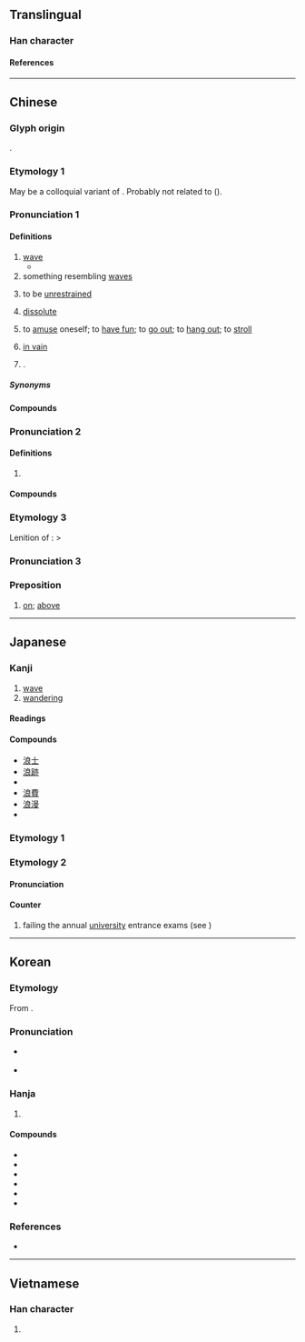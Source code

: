 {{character info}}
{{character info|0xf92a}}
==Translingual==

===Han character===
{{Han char|rn=85|rad=水|as=07|sn=10|four=37132|canj=EIAV|ids=⿰氵良}}

====References====
{{Han ref|kx=0624.180|dkj=17482|dj=1022.030|hdz=31634.060|uh=6D6A|ud=28010|bh=AEF6|bd=44790}}
{{Han ref|uh=F92A}}

----

==Chinese==
{{zh-forms}}

===Glyph origin===
{{Han etym}}
{{Han compound|水|良|ls=psc|c1=s|c2=p}}.

===Etymology 1===
May be a colloquial variant of {{zh-l|瀾|wave}}. Probably not related to {{ncog|bo|དབའ་ཀློང||wave}} ({{zh-ref|Schuessler, 2007}}).

===Pronunciation 1===
{{zh-pron
|m=làng
|ma=y
|dg=лон3
|c=long6
|h=pfs=long;gd=long4
|mb=lō̤ng
|md=lông
|mn=ml,jj,tw:lōng
|mn-t=lang6/neng7
|mn-t_note=lang6 - literary; neng7 - vernacular
|w=3laan
|mc=2
|oc=n,2
|cat=n,a,v,pn
}}

====Definitions====
{{zh-hanzi}}

# [[wave]]
#* {{zh-x|長風破浪 會 有 時，直 掛 雲帆 濟 滄海。|I will mount a long wind some day and break the heavy waves, and set my cloudy sail straight and bridge the deep, deep sea.|CL|ref='''774''', {{w2|zh|李白}}, {{lang|zh|[[s:zh:行路難 (李白)|行路難·其一]]}}}}
# something resembling [[wave]]s
#: {{zh-x|麥浪|billowing wheat fields}}
# to be [[unrestrained]]
#: {{zh-x|浪費|to waste}}
# [[dissolute]]
#: {{zh-x|浪蕩|dissolute; dissipated}}
#: {{zh-x|狂蜂浪蝶|lascivious men}}
# {{lb|zh|dialectal Mandarin|or|slang}} to [[amuse]] oneself; to [[have fun]]; to [[go out]]; to [[hang out]]; to [[stroll]]
# {{lb|zh|literary}} [[in vain]]
# {{surname|zh}}.

=====Synonyms=====
{{zh-dial}}

====Compounds====
{{zh-der|浪潮|浪船|浪花|浪跡|浪漫|浪木|浪濤|浪游|浪費|壯浪|孟浪輕狂|博浪|孟浪|平風靜浪|巨浪|一浪淌|乘風破浪|大浪|勃浪鼓|大風大浪|健浪|博浪鼓|博浪沙|博浪飛椎|漫浪|掀風鼓浪|掀風播浪|狂風駭浪|熱浪|狂濤駭浪|白浪掀天|浮浪|林浪|浪擲|淫情浪態|浪子回頭|浪得虛名|浪泊|浪淘沙|浪侃|撥浪鼓|浪漫曲|浪高|浪遊|流浪狗|波浪鼓|放浪不羈|狂濤巨浪|浮浪人|浪蕩乾坤|浪蝶游蜂|浪孟|浪漢|狂風大浪|浪漫樂派|浪事|流浪漢|浪莽|浪兒門|澎浪磯|浪人|浪濤澎湃|浪淘淘|波浪銳度|推濤作浪|浮花浪蕊|浪蝶狂蜂|破浪|浪子喪門|海浪|無風生浪|白頭浪|白浪|白浪滔滔|瘋狗浪|流浪兒|放浪形骸|浪頭|放浪|浪婆|浪吼風號|海口浪言|狂蜂浪蝶|浪跡萍蹤|浪靜風恬|潑浪鼓|無波無浪|浪蕩燈|浪言|浪子|潑聲浪氣|潑聲浪嗓|無風起浪|波開浪裂|浪聲顙氣|浪蕩|浮萍浪梗|浪跡江湖|浪跡天涯|浪跡天下|浪語|浪蕩子|浪舌|浪用|浪漫派|浪漫主義|浪浪宕宕|浪樣兒|浪板|浪恬波靜|浪士|波浪週期|波浪熱|波浪|游頭浪子|末浪|碧浪|捲浪翻波|流浪|樂浪|擺浪子|波浪阻力|風流博浪|風微浪穩|趁波逐浪|謔浪笑敖|逐浪隨波|風靜浪平|詼諧笑浪|衝浪|鋪張浪費|衝波激浪|輕浪浮薄|長風破浪|興風作浪|隨波逐浪|風吹浪打|踏浪兒|萍蹤浪影|龍江虎浪|鼓浪嶼|麥浪|趁浪逐波|驚風駭浪|驚濤駭浪|風平浪靜|駭浪|聲浪|風萍浪跡|風浪板|風恬浪靜|風大浪高|萍蹤浪跡|閒茶浪酒|縱浪|遊蜂浪蝶|腥浪|駭浪驚濤|謔浪|趕浪頭|辣浪|謔浪話頭|風浪|虛生浪死|浪河|浪峰|啟浪|多浪|浪栧|浪栧|浪枻}}

===Pronunciation 2===
{{zh-pron
|m=láng
|c=long4
|mc=1
|oc=1
}}

====Definitions====
{{zh-hanzi}}

# {{zh-only|滄浪||浪浪}}

====Compounds====
{{zh-der|滄浪亭|滄浪詩話|濯足滄浪|滄浪|濯纓滄浪|浪浪}}

{{zh-cat|Elementary}}

===Etymology 3===
Lenition of {{zh-l|上|tr=-}}: {{IPAchar|zɑ̃¹¹³}} > {{IPAchar|lɑ̃¹¹³}}

===Pronunciation 3===
{{zh-pron
|w=3laan
|cat=prep
}}

===Preposition===
{{head|zh|preposition}}

# {{lb|zh|Wu}} [[on]]; [[above]]
#: {{zh-x|衣裳 擺 辣 牀 浪|tr=1i zaan&2pa&5laq&3zaan&3laan|Put the clothes '''on''' the bed.|SH}}
----

==Japanese==

===Kanji===
{{ja-kanji|grade=c|rs=水07}}

# [[wave]]
# [[wandering]]

====Readings====
{{ja-readings
|goon=ろう
|kanon=ろう
|kanyoon=らん
|kun=なみ-
}}

====Compounds====
* [[浪士]]
* [[浪跡]]
* {{ja-r|浪%人|ろう%にん|[[ronin]]}}
* [[浪費]]
* [[浪漫]]
* {{ja-r|津%浪|つ%なみ|[[tsunami]]}}

===Etymology 1===
{{ja-kanjitab|なみ|yomi=k}}
{{ja-see|波}}

===Etymology 2===
{{ja-kanjitab|ろう|yomi=o}}

====Pronunciation====
{{ja-pron|ろう}}

====Counter====
{{ja-pos|counter|ろう|hhira=らう}}

# failing the annual [[university]] entrance exams (see {{m|ja|浪人}})
#: {{ja-usex|二浪目|にろうめ|second time failing the annual [[university]] entrance exams}}

----

==Korean==

===Etymology===
From {{der|ko|ltc|-}} {{ltc-l|浪|id=2}}. {{hanja-hunmong|라ᇰ〯|lǎng|地理#상04B}}

===Pronunciation===
* {{q|initial position}} {{ko-hanja-pron|낭|l=y}}
* {{q|non-initial position}} {{ko-hanja-pron|랑}}

===Hanja===
{{ko-hanja-search}}
{{ko-hanja|물결|랑||낭}}

# {{hanja form of|[[랑]]/[[낭]]|[[wave]]}}

====Compounds====
{{der-top3|Compounds}}
* {{ko-l|낭비|[[waste]], [[extravagance]]|浪費}}
* {{ko-l|낭인|[[vagabond]]; [[ronin]]|浪人}}
* {{ko-l|낭만|[[romance]]|浪漫}}
* {{ko-l|풍랑|[[stormy]] [[wave]]s; [[storm]]|風浪}}
* {{ko-l|낭설|[[false]] [[rumor]]|浪說}}
* {{ko-l|방랑|[[wandering]]|放浪}}
{{der-bottom}}

===References===
* {{R:hanjadoc|6002}}

----

==Vietnamese==

===Han character===
{{vi-readings|reading=lảng, lặng, rằng, lãng, lăng, trảng|rs=水07}}

# {{rfdef|vi|sort=水07}}